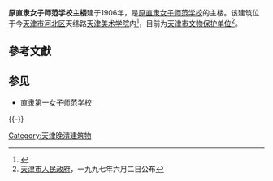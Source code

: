 {{文物保护单位
| 级别 = 省级
| 省区市 = 天津市
| 名称 = 原直隶女子师范学校主楼
| 图片 = [[File:天津美术学院20120124.png|200px]]
| 编号 = 3
| 分类 = 近现代重要史迹及代表性建筑
| 时代 = 1906年
| 所在 = [[天津市|天津市]][[河北区|河北区]]
| 登录 = 1997年6月2日
}}

'''原直隶女子师范学校主楼'''建于1906年，是[[直隶第一女子师范学校|原直隶女子师范学校]]的主楼。该建筑位于今[[天津市|天津市]][[河北区|河北区]]天纬路[[天津美术学院|天津美术学院]]内<ref>{{Cite web |url=http://www.tjarts.edu.cn/zonglan.html |title=美院总览 |accessdate=2011-10-26 |archive-date=2011-10-27 |archive-url=https://web.archive.org/web/20111027010339/http://www.tjarts.edu.cn/zonglan.html |dead-url=yes }}</ref>，目前为[[天津市文物保护单位|天津市文物保护单位]]<ref>[[天津市人民政府|天津市人民政府]]，一九九七年六月二日公布</ref>。

== 參考文獻 ==
{{Reflist}}

== 参见 ==
{{Portal box|天津|中国建筑|中国文化遗产}}
* [[直隶第一女子师范学校|直隶第一女子师范学校]]

{{-}}
{{天津市文物保护单位}}

[[Category:天津晚清建筑物|Category:天津晚清建筑物]]